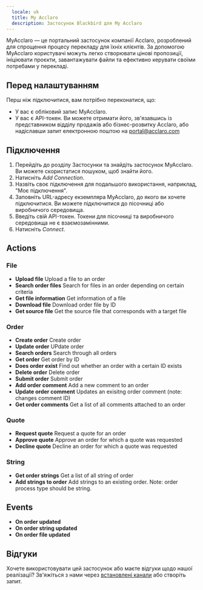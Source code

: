 ```yaml
---
  locale: uk
  title: My Acclaro
  description: Застосунок Blackbird для My Acclaro
---
```


<LinkCard title="View on Github" target="_blank" href="https://github.com/bb-io/Acclaro" icon="github" />

MyAcclaro — це портальний застосунок компанії Acclaro, розроблений для спрощення процесу перекладу для їхніх клієнтів. За допомогою MyAcclaro користувачі можуть легко створювати цінові пропозиції, ініціювати проєкти, завантажувати файли та ефективно керувати своїми потребами у перекладі.

## Перед налаштуванням

Перш ніж підключитися, вам потрібно переконатися, що:

- У вас є обліковий запис MyAcclaro.
- У вас є API-токен. Ви можете отримати його, зв'язавшись із представником відділу продажів або бізнес-розвитку Acclaro, або надіславши запит електронною поштою на portal@acclaro.com

## Підключення

1. Перейдіть до розділу Застосунки та знайдіть застосунок MyAcclaro. Ви можете скористатися пошуком, щоб знайти його.
2. Натисніть _Add Connection_.
3. Назвіть своє підключення для подальшого використання, наприклад, "Моє підключення".
4. Заповніть URL-адресу екземпляра MyAcclaro, до якого ви хочете підключитися. Ви можете підключитися до пісочниці або виробничого середовища.
5. Введіть свій API-токен. Токени для пісочниці та виробничого середовища не є взаємозамінними.
7. Натисніть _Connect_.

## Actions

###  File

- **Upload file** Upload a file to an order
- **Search order files** Search for files in an order depending on certain criteria
- **Get file information** Get information of a file
- **Download file** Download order file by ID
- **Get source file** Get the source file that corresponds with a target file

###  Order

- **Create order** Create order
- **Update order** UPdate order
- **Search orders** Search through all orders
- **Get order** Get order by ID
- **Does order exist** Find out whether an order with a certain ID exists
- **Delete order** Delete order
- **Submit order** Submit order
- **Add order comment** Add a new comment to an order
- **Update order comment** Updates an exisitng order comment (note: changes comment ID)
- **Get order comments** Get a list of all comments attached to an order

###  Quote

- **Request quote** Request a quote for an order
- **Approve quote** Approve an order for which a quote was requested
- **Decline quote** Decline an order for which a quote was requested

###  String

- **Get order strings** Get a list of all string of order
- **Add strings to order** Add strings to an existing order. Note: order process type should be string.

## Events

- **On order updated**
- **On order string updated**
- **On order file updated**

## Відгуки

Хочете використовувати цей застосунок або маєте відгуки щодо нашої реалізації? Зв'яжіться з нами через [встановлені канали](https://www.blackbird.io/) або створіть запит.